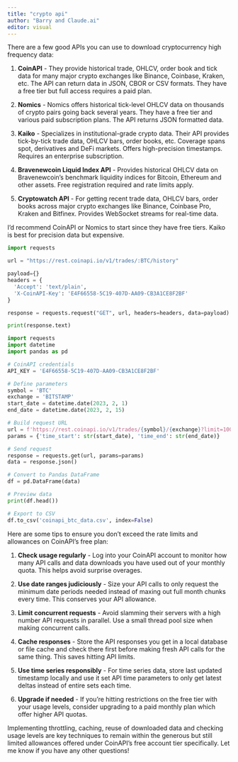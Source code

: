 ```yaml
---
title: "crypto api"
author: "Barry and Claude.ai"
editor: visual
---
```


There are a few good APIs you can use to download cryptocurrency high frequency data:

1.  **CoinAPI** - They provide historical trade, OHLCV, order book and tick data for many major crypto exchanges like Binance, Coinbase, Kraken, etc. The API can return data in JSON, CBOR or CSV formats. They have a free tier but full access requires a paid plan.

2.  **Nomics** - Nomics offers historical tick-level OHLCV data on thousands of crypto pairs going back several years. They have a free tier and various paid subscription plans. The API returns JSON formatted data.

3.  **Kaiko** - Specializes in institutional-grade crypto data. Their API provides tick-by-tick trade data, OHLCV bars, order books, etc. Coverage spans spot, derivatives and DeFi markets. Offers high-precision timestamps. Requires an enterprise subscription.

4.  **Bravenewcoin Liquid Index API** - Provides historical OHLCV data on Bravenewcoin's benchmark liquidity indices for Bitcoin, Ethereum and other assets. Free registration required and rate limits apply.

5.  **Cryptowatch API** - For getting recent trade data, OHLCV bars, order books across major crypto exchanges like Binance, Coinbase Pro, Kraken and Bitfinex. Provides WebSocket streams for real-time data.

I'd recommend CoinAPI or Nomics to start since they have free tiers. Kaiko is best for precision data but expensive.

```python
import requests

url = "https://rest.coinapi.io/v1/trades/:BTC/history"

payload={}
headers = {
  'Accept': 'text/plain',
  'X-CoinAPI-Key': 'E4F66558-5C19-407D-AA09-CB3A1CE8F2BF'
}

response = requests.request("GET", url, headers=headers, data=payload)

print(response.text)
```

```python
import requests
import datetime
import pandas as pd

# CoinAPI credentials
API_KEY = 'E4F66558-5C19-407D-AA09-CB3A1CE8F2BF' 

# Define parameters
symbol = 'BTC'
exchange = 'BITSTAMP'
start_date = datetime.date(2023, 2, 1)
end_date = datetime.date(2023, 2, 15)

# Build request URL
url = f'https://rest.coinapi.io/v1/trades/{symbol}/{exchange}?limit=10000&apikey={API_KEY}'
params = {'time_start': str(start_date), 'time_end': str(end_date)}

# Send request
response = requests.get(url, params=params)
data = response.json()

# Convert to Pandas DataFrame
df = pd.DataFrame(data)

# Preview data
print(df.head())

# Export to CSV
df.to_csv('coinapi_btc_data.csv', index=False)

```

Here are some tips to ensure you don't exceed the rate limits and allowances on CoinAPI's free plan:

1.  **Check usage regularly** - Log into your CoinAPI account to monitor how many API calls and data downloads you have used out of your monthly quota. This helps avoid surprise overages.

2.  **Use date ranges judiciously** - Size your API calls to only request the minimum date periods needed instead of maxing out full month chunks every time. This conserves your API allowance.

3.  **Limit concurrent requests** - Avoid slamming their servers with a high number API requests in parallel. Use a small thread pool size when making concurrent calls.

4.  **Cache responses** - Store the API responses you get in a local database or file cache and check there first before making fresh API calls for the same thing. This saves hitting API limits.

5.  **Use time series responsibly** - For time series data, store last updated timestamp locally and use it set API time parameters to only get latest deltas instead of entire sets each time.

6.  **Upgrade if needed** - If you're hitting restrictions on the free tier with your usage levels, consider upgrading to a paid monthly plan which offer higher API quotas.

Implementing throttling, caching, reuse of downloaded data and checking usage levels are key techniques to remain within the generous but still limited allowances offered under CoinAPI's free account tier specifically. Let me know if you have any other questions!
